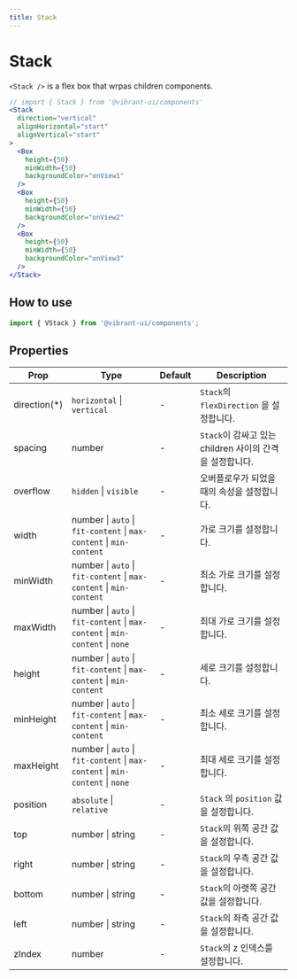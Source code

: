```yaml
---
title: Stack
---
```


# Stack

`<Stack />` is a flex box that wrpas children components.

```jsx live
// import { Stack } from '@vibrant-ui/components'
<Stack
  direction="vertical"
  alignHorizontal="start"
  alignVertical="start"
>
  <Box
    height={50}
    minWidth={50}
    backgroundColor="onView1"
  />
  <Box
    height={50}
    minWidth={50}
    backgroundColor="onView2"
  />
  <Box
    height={50}
    minWidth={50}
    backgroundColor="onView3"
  />
</Stack>
```

## How to use

```jsx
import { VStack } from '@vibrant-ui/components';
```

## Properties

| Prop          | Type                                                                          | Default | Description                                              |
| ------------- | ----------------------------------------------------------------------------- | ------- | -------------------------------------------------------- |
| direction(\*) | `horizontal` \| `vertical`                                                    | -       | `Stack`의 `flexDirection` 을 설정합니다.                 |
| spacing       | number                                                                        | -       | `Stack`이 감싸고 있는 children 사이의 간격을 설정합니다. |
| overflow      | `hidden` \| `visible`                                                         | -       | 오버플로우가 되었을 때의 속성을 설정합니다.              |
| width         | number \| `auto` \| `fit-content` \| `max-content` \| `min-content`           | -       | 가로 크기를 설정합니다.                                  |
| minWidth      | number \| `auto` \| `fit-content` \| `max-content` \| `min-content`           | -       | 최소 가로 크기를 설정합니다.                             |
| maxWidth      | number \| `auto` \| `fit-content` \| `max-content` \| `min-content` \| `none` | -       | 최대 가로 크기를 설정합니다.                             |
| height        | number \| `auto` \| `fit-content` \| `max-content` \| `min-content`           | -       | 세로 크기를 설정합니다.                                  |
| minHeight     | number \| `auto` \| `fit-content` \| `max-content` \| `min-content`           | -       | 최소 세로 크기를 설정합니다.                             |
| maxHeight     | number \| `auto` \| `fit-content` \| `max-content` \| `min-content` \| `none` | -       | 최대 세로 크기를 설정합니다.                             |
| position      | `absolute` \| `relative`                                                      | -       | `Stack` 의 `position` 값을 설정합니다.                   |
| top           | number \| string                                                              | -       | `Stack`의 위쪽 공간 값을 설정합니다.                     |
| right         | number \| string                                                              | -       | `Stack`의 우측 공간 값을 설정합니다.                     |
| bottom        | number \| string                                                              | -       | `Stack`의 아랫쪽 공간 값을 설정합니다.                   |
| left          | number \| string                                                              | -       | `Stack`의 좌측 공간 값을 설정합니다.                     |
| zIndex        | number                                                                        | -       | `Stack`의 z 인덱스를 설정합니다.                         |
